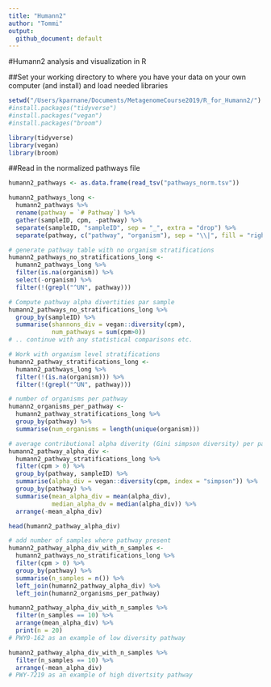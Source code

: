 ```yaml
---
title: "Humann2"
author: "Tommi"
output:
  github_document: default
---
```


#Humann2 analysis and visualization in R

##Set your working directory to where you have your data on your own computer (and install) and load needed libraries

```r
setwd("/Users/kparnane/Documents/MetagenomeCourse2019/R_for_Humann2/")
#install.packages("tidyverse")
#install.packages("vegan")
#install.packages("broom")

library(tidyverse)
library(vegan)
library(broom)
```


##Read in the normalized pathways file
```r

humann2_pathways <- as.data.frame(read_tsv("pathways_norm.tsv"))

humann2_pathways_long <- 
  humann2_pathways %>%
  rename(pathway = `# Pathway`) %>%
  gather(sampleID, cpm, -pathway) %>%
  separate(sampleID, "sampleID", sep = "_", extra = "drop") %>%
  separate(pathway, c("pathway", "organism"), sep = "\\|", fill = "right") 

```


```r
# generate pathway table with no organism stratifications
humann2_pathways_no_stratifications_long <-
  humann2_pathways_long %>%
  filter(is.na(organism)) %>%
  select(-organism) %>%
  filter(!(grepl("^UN", pathway))) 

# Compute pathway alpha divertities par sample
humann2_pathways_no_stratifications_long %>%
  group_by(sampleID) %>%
  summarise(shannons_div = vegan::diversity(cpm),
            num_pathways = sum(cpm>0)) 
# .. continue with any statistical comparisons etc.

# Work with organism level stratifications
humann2_pathway_stratifications_long <- 
  humann2_pathways_long %>%
  filter(!(is.na(organism))) %>%
  filter(!(grepl("^UN", pathway))) 

# number of organisms per pathway
humann2_organisms_per_pathway <- 
  humann2_pathway_stratifications_long %>%
  group_by(pathway) %>%
  summarise(num_organisms = length(unique(organism)))

# average contributional alpha diverity (Gini simpson diversity) per pathway
humann2_pathway_alpha_div <- 
  humann2_pathway_stratifications_long %>%
  filter(cpm > 0) %>%
  group_by(pathway, sampleID) %>%
  summarise(alpha_div = vegan::diversity(cpm, index = "simpson")) %>%
  group_by(pathway) %>%
  summarise(mean_alpha_div = mean(alpha_div),
            median_alpha_dv = median(alpha_div)) %>%
  arrange(-mean_alpha_div)

head(humann2_pathway_alpha_div)

# add number of samples where pathway present
humann2_pathway_alpha_div_with_n_samples <- 
  humann2_pathways_no_stratifications_long %>%
  filter(cpm > 0) %>%
  group_by(pathway) %>%
  summarise(n_samples = n()) %>%
  left_join(humann2_pathway_alpha_div) %>%
  left_join(humann2_organisms_per_pathway)

humann2_pathway_alpha_div_with_n_samples %>%
  filter(n_samples == 10) %>%
  arrange(mean_alpha_div) %>%
  print(n = 20)
# PWY0-162 as an example of low diversity pathway

humann2_pathway_alpha_div_with_n_samples %>%
  filter(n_samples == 10) %>%
  arrange(-mean_alpha_div)
# PWY-7219 as an example of high divertsity pathway
```

